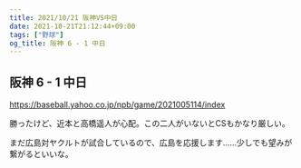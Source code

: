 ```yaml
---
title: 2021/10/21 阪神VS中日
date: 2021-10-21T21:12:44+09:00
tags: ["野球"]
og_title: 阪神 6 - 1 中日
---
```


## 阪神 6 - 1 中日

https://baseball.yahoo.co.jp/npb/game/2021005114/index

勝ったけど、近本と高橋遥人が心配。この二人がいないとCSもかなり厳しい。

まだ広島対ヤクルトが試合しているので、広島を応援します……少しでも望みが繋がるといいな。